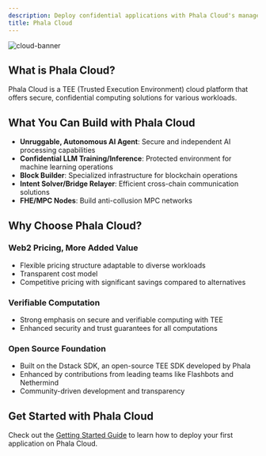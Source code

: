 ```yaml
---
description: Deploy confidential applications with Phala Cloud's managed TEE infrastructure.
title: Phala Cloud
---
```



<Frame caption="cloud-banner">
    <img src="/images/cloud-banner.png" alt="cloud-banner" />

</Frame>

## What is Phala Cloud?

Phala Cloud is a TEE (Trusted Execution Environment) cloud platform that offers secure, confidential computing solutions for various workloads.

## What You Can Build with Phala Cloud

* **Unruggable, Autonomous AI Agent**: Secure and independent AI processing capabilities
* **Confidential LLM Training/Inference**: Protected environment for machine learning operations
* **Block Builder**: Specialized infrastructure for blockchain operations
* **Intent Solver/Bridge Relayer**: Efficient cross-chain communication solutions
* **FHE/MPC Nodes**: Build anti-collusion MPC networks

## Why Choose Phala Cloud?

### Web2 Pricing, More Added Value

* Flexible pricing structure adaptable to diverse workloads
* Transparent cost model
* Competitive pricing with significant savings compared to alternatives

### Verifiable Computation

* Strong emphasis on secure and verifiable computing with TEE
* Enhanced security and trust guarantees for all computations

### Open Source Foundation

* Built on the Dstack SDK, an open-source TEE SDK developed by Phala
* Enhanced by contributions from leading teams like Flashbots and Nethermind
* Community-driven development and transparency

## Get Started with Phala Cloud

Check out the [Getting Started Guide](/phala-cloud/getting-started/getting-started) to learn how to deploy your first application on Phala Cloud.
